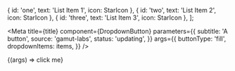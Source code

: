
  { id: 'one', text: 'List Item 1', icon: StarIcon },
  { id: 'two', text: 'List Item 2', icon: StarIcon },
  { id: 'three', text: 'List Item 3', icon: StarIcon },
];

<Meta
  title={title}
  component={DropdownButton}
  parameters={{
    subtitle: 'A button',
    source: 'gamut-labs',
    status: 'updating',
  }}
  args={{
    buttonType: 'fill',
    dropdownItems: items,
  }}
/>

<Canvas>
  <Story name="DropdownButton">
    {(args) => <DropdownButton {...args}>click me</DropdownButton>}
  </Story>
</Canvas>

<PropsTable story="DropdownButton" />
